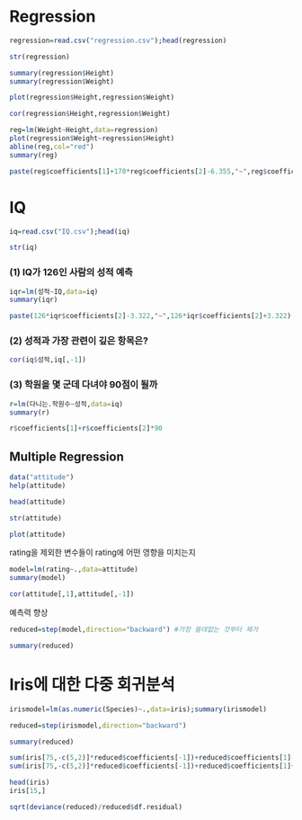 # Regression

```r
regression=read.csv("regression.csv");head(regression)
```

```r
str(regression)
```

```r
summary(regression$Height)
summary(regression$Weight)
```

```r
plot(regression$Height,regression$Weight)
```

```r
cor(regression$Height,regression$Weight)
```

```r
reg=lm(Weight~Height,data=regression)
plot(regression$Weight~regression$Height)
abline(reg,col="red")
summary(reg)
```

```r
paste(reg$coefficients[1]+170*reg$coefficients[2]-6.355,"~",reg$coefficients[1]+170*reg$coefficients[2]+6.355)
```

# IQ

```r
iq=read.csv("IQ.csv");head(iq)
```

```r
str(iq)
```

### (1) IQ가 126인 사람의 성적 예측

```r
iqr=lm(성적~IQ,data=iq)
summary(iqr)
```

```r
paste(126*iqr$coefficients[2]-3.322,"~",126*iqr$coefficients[2]+3.322)
```

### (2) 성적과 가장 관련이 깊은 항목은?

```r
cor(iq$성적,iq[,-1])
```

### (3) 학원을 몇 군데 다녀야 90점이 될까

```r
r=lm(다니는.학원수~성적,data=iq)
summary(r)
```

```r
r$coefficients[1]+r$coefficients[2]*90
```

## Multiple Regression

```r
data("attitude")
help(attitude)
```

```r
head(attitude)
```

```r
str(attitude)
```

```r
plot(attitude)
```

rating을 제외한 변수들이 rating에 어떤 영향을 미치는지

```r
model=lm(rating~.,data=attitude)
summary(model)
```

```r
cor(attitude[,1],attitude[,-1])
```

예측력 향상

```r
reduced=step(model,direction="backward") #가장 쓸데없는 것부터 제거
```

```r
summary(reduced)
```

# Iris에 대한 다중 회귀분석

```r
irismodel=lm(as.numeric(Species)~.,data=iris);summary(irismodel)
```

```r
reduced=step(irismodel,direction="backward")
```

```r
summary(reduced)
```

```r
sum(iris[75,-c(5,2)]*reduced$coefficients[-1])+reduced$coefficients[1]-sqrt(deviance(reduced)/reduced$df.residual)
sum(iris[75,-c(5,2)]*reduced$coefficients[-1])+reduced$coefficients[1]+sqrt(deviance(reduced)/reduced$df.residual)
```

```r
head(iris)
iris[15,]
```

```r
sqrt(deviance(reduced)/reduced$df.residual)
```
